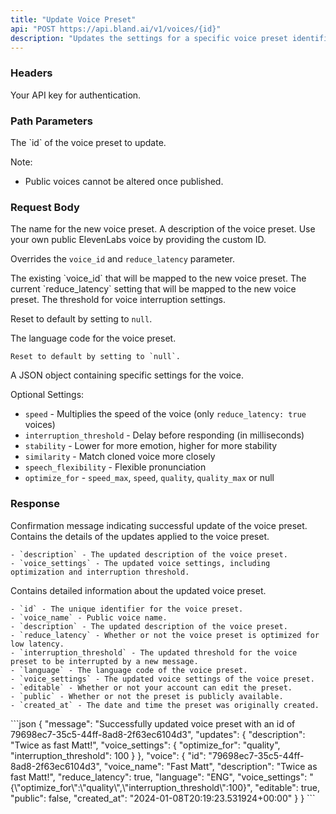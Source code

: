 ```yaml
---
title: "Update Voice Preset" 
api: "POST https://api.bland.ai/v1/voices/{id}"
description: "Updates the settings for a specific voice preset identified by its voice ID."
---
```


### Headers

<ParamField header="authorization" type="string" required>
  Your API key for authentication.
</ParamField>

### Path Parameters

<ParamField query="id" type="string" required>
  The `id` of the voice preset to update.

  Note:
  - Public voices cannot be altered once published.
</ParamField>

### Request Body

<ParamField body="voice_name" type="string">
  The name for the new voice preset.
</ParamField>

<ParamField body="description" type="string">
  A description of the voice preset.
</ParamField>

<ParamField body="custom_id" type="string">
  Use your own public ElevenLabs voice by providing the custom ID.

  Overrides the `voice_id` and `reduce_latency` parameter.
</ParamField>

<ParamField body="voice_id" type="integer">
  The existing `voice_id` that will be mapped to the new voice preset.
</ParamField>

<ParamField body="reduce_latency" type="boolean">
  The current `reduce_latency` setting that will be mapped to the new voice preset.
</ParamField>

<ParamField body="interruption_threshold" type="integer" default={50}>
  The threshold for voice interruption settings.

  Reset to default by setting to `null`.
</ParamField>

<ParamField body="language" type="string">
  The language code for the voice preset.

    Reset to default by setting to `null`.
</ParamField>

<ParamField body="voice_settings" type="object">
  A JSON object containing specific settings for the voice.

  Optional Settings:
  - `speed` - Multiplies the speed of the voice (only `reduce_latency: true` voices)
  - `interruption_threshold` - Delay before responding (in milliseconds)
  - `stability` - Lower for more emotion, higher for more stability
  - `similarity` - Match cloned voice more closely
  - `speech_flexibility` - Flexible pronunciation
  - `optimize_for` - `speed_max`, `speed`, `quality`, `quality_max` or null
</ParamField>

### Response

<ResponseField type="string" name="message">
    Confirmation message indicating successful update of the voice preset.
</ResponseField>

<ResponseField type="object" name="updates">
    Contains the details of the updates applied to the voice preset. 
    
    - `description` - The updated description of the voice preset.
    - `voice_settings` - The updated voice settings, including optimization and interruption threshold.
</ResponseField>

<ResponseField type="object" name="voice">
    Contains detailed information about the updated voice preset. 
    
    - `id` - The unique identifier for the voice preset.
    - `voice_name` - Public voice name.
    - `description` - The updated description of the voice preset.
    - `reduce_latency` - Whether or not the voice preset is optimized for low latency.
    - `interruption_threshold` - The updated threshold for the voice preset to be interrupted by a new message.
    - `language` - The language code of the voice preset.
    - `voice_settings` - The updated voice settings of the voice preset.
    - `editable` - Whether or not your account can edit the preset.
    - `public` - Whether or not the preset is publicly available.
    - `created_at` - The date and time the preset was originally created.
</ResponseField>

<ResponseExample>
```json
{
    "message": "Successfully updated voice preset with an id of 79698ec7-35c5-44ff-8ad8-2f63ec6104d3",
    "updates": {
        "description": "Twice as fast Matt!",
        "voice_settings": {
            "optimize_for": "quality",
            "interruption_threshold": 100
        }
    },
    "voice": {
        "id": "79698ec7-35c5-44ff-8ad8-2f63ec6104d3",
        "voice_name": "Fast Matt",
        "description": "Twice as fast Matt!",
        "reduce_latency": true,
        "language": "ENG",
        "voice_settings": "{\"optimize_for\":\"quality\",\"interruption_threshold\":100}",
        "editable": true,
        "public": false,
        "created_at": "2024-01-08T20:19:23.531924+00:00"
    }
}
```
</ResponseExample>




